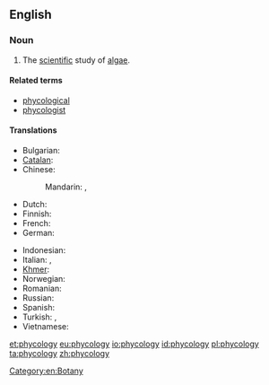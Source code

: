 ==English==
{{wikipedia}}

===Noun===
{{en-noun|-}}

# The [[scientific]] study of [[algae]].

====Related terms====
* [[phycological]]
* [[phycologist]]

====Translations====
{{trans-top|study of algae}}
* Bulgarian: {{t|bg|алгология}}
* [[Catalan]]: {{t|ca|ficologia|f}}
* Chinese:
*: Mandarin: {{t|cmn|藻類學|sc=Hani}}, {{t|cmn|藻类学|tr=zǎolèixué|sc=Hani}}
* Dutch: {{t|nl|fycologie|f}}
* Finnish: {{t-|fi|levätutkimus}}
* French: {{t+|fr|phycologie}}
* German: {{t+|de|Phykologie|f}}
{{trans-mid}}
* Indonesian: {{t-|id|fikologi|xs=Indonesian}}
* Italian: {{t+|it|algologia|f}},  {{t-|it|ficologia|f}}
* [[Khmer]]: {{t|km|វារីជាតិវិទ្យា|tr=vieriiciet|sc=Khmr}}
* Norwegian: {{t|no|fykologi}}
* Romanian: {{t-|ro|ficologie|f}}
* Russian: {{t|ru|альгология||m}}
* Spanish: {{t+|es|ficología|f}}
* Turkish: {{t-|tr|fikoloji}},  {{t-|tr|algoloji}}
* Vietnamese: {{t+|vi|thuộc tảo|xs=Vietnamese}}
{{trans-bottom}}

[[Category:en:Botany]]

[[et:phycology]]
[[eu:phycology]]
[[io:phycology]]
[[id:phycology]]
[[pl:phycology]]
[[ta:phycology]]
[[zh:phycology]]